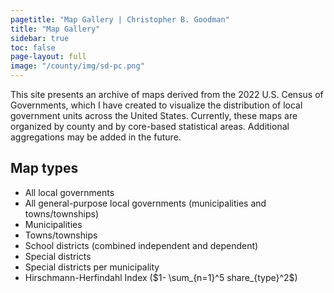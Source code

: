 ```yaml
---
pagetitle: "Map Gallery | Christopher B. Goodman"
title: "Map Gallery"
sidebar: true
toc: false
page-layout: full
image: "/county/img/sd-pc.png"
---
```


This site presents an archive of maps derived from the 2022 U.S. Census of Governments, which I have created to visualize the distribution of local government units across the United States. Currently, these maps are organized by county and by core-based statistical areas. Additional aggregations may be added in the future. 

## Map types

* All local governments
* All general-purpose local governments (municipalities and towns/townships)
* Municipalities
* Towns/townships
* School districts (combined independent and dependent)
* Special districts
* Special districts per municipality
* Hirschmann-Herfindahl Index ($1- \sum_{n=1}^5 share_{type}^2$)